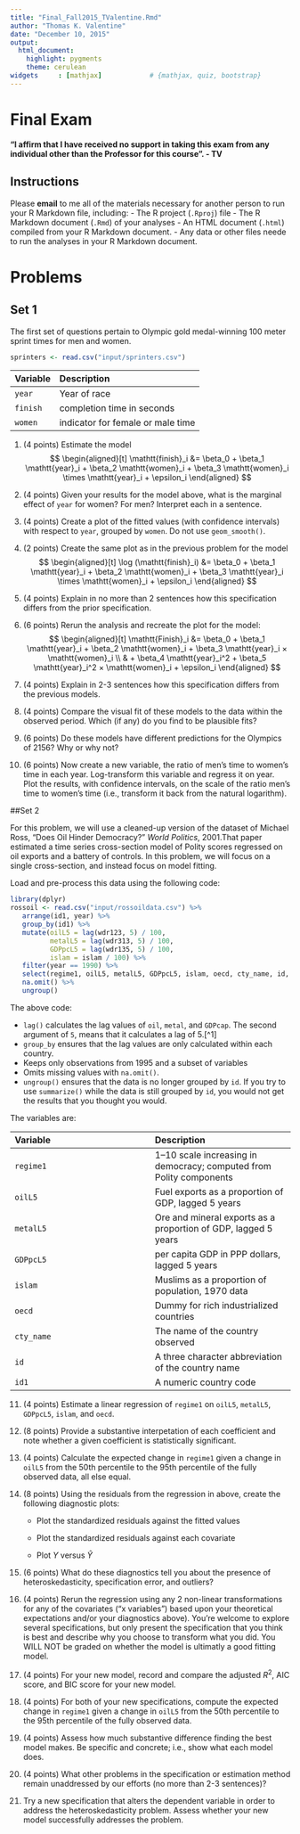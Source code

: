 ```yaml
---
title: "Final_Fall2015_TValentine.Rmd"
author: "Thomas K. Valentine"
date: "December 10, 2015"
output:
  html_document:
    highlight: pygments
    theme: cerulean
widgets     : [mathjax]            # {mathjax, quiz, bootstrap}
---
```



# Final Exam

**“I affirm that I have received no support in taking this exam from any individual other than the Professor for this course”. - TV**

## Instructions

Please **email** to me all of the materials necessary for another person to run your R Markdown file, including:
  - The R project (`.Rproj`) file
	- The R Markdown document (`.Rmd`) of your analyses
	- An HTML document (`.html`) compiled from your R Markdown document.
	- Any data or other files neede to run the analyses in your R Markdown document.

# Problems 

## Set 1
The first set of questions pertain to Olympic gold medal-winning 100 meter sprint times for men and women.
```r
sprinters <- read.csv("input/sprinters.csv")
```

| Variable | Description |
|:--|:--|
| `year` |    Year of race |
| `finish` |     completion time in seconds |
| `women` |    indicator for female or male time |

(@) (4 points) Estimate the model
    $$
    \begin{aligned}[t]
    \mathtt{finish}_i &= \beta_0 + \beta_1 \mathtt{year}_i + \beta_2 \mathtt{women}_i + \beta_3 \mathtt{women}_i \times \mathtt{year}_i  + \epsilon_i
    \end{aligned}
    $$

(@) (4 points) Given your results for the model above, what is the marginal effect of `year` for women? For men? Interpret each in a sentence. 


(@) (4 points) Create a plot of the fitted values (with confidence intervals) with respect to `year`, grouped by `women`. Do not use `geom_smooth()`.


(@) (2 points) Create the same plot as in the previous problem for the model
    $$
    \begin{aligned}[t]
    \log (\mathtt{finish}_i) &= \beta_0 + \beta_1 \mathtt{year}_i + \beta_2 \mathtt{women}_i + \beta_3 \mathtt{year}_i \times \mathtt{women}_i + \epsilon_i
    \end{aligned}
    $$


(@) (4 points) Explain in no more than 2 sentences how this specification differs from the prior specification.

(@) (6 points) Rerun the analysis and recreate the plot for the model:
    $$
    \begin{aligned}[t]
    \mathtt{Finish}_i &= \beta_0 + \beta_1 \mathtt{year}_i + \beta_2 \mathtt{women}_i + \beta_3 \mathtt{year}_i × \mathtt{women}_i \\
	& + \beta_4 \mathtt{year}_i^2 + \beta_5 \mathtt{year}_i^2 × \mathtt{women}_i + \epsilon_i
    \end{aligned}
    $$


(@) (4 points) Explain in 2-3 sentences how this specification differs from the previous models. 


(@) (4 points) Compare the visual fit of these models to the data within the observed period. Which (if any) do you find to be plausible fits?

(@) (6 points) Do these models have different predictions for the Olympics of 2156? Why or why not?


(@) (6 points) Now create a new variable, the ratio of men’s time to women’s time in each year. Log-transform this variable and regress it on year. Plot the results, with confidence intervals, on the scale of the ratio men’s time to women’s time (i.e., transform it back from the natural logarithm).

##Set 2

For this problem, we will use a cleaned-up version of the dataset of Michael Ross, "Does Oil Hinder Democracy?" *World Politics*, 2001.That paper estimated a time series cross-section model of Polity scores regressed on oil exports and a battery of controls. In this problem, we will focus on a single cross-section, and instead focus on model fitting.

Load and pre-process this data using the following code:
```r
library(dplyr)
rossoil <- read.csv("input/rossoildata.csv") %>%
   arrange(id1, year) %>%
   group_by(id1) %>%
   mutate(oilL5 = lag(wdr123, 5) / 100,
          metalL5 = lag(wdr313, 5) / 100,
          GDPpcL5 = lag(wdr135, 5) / 100,
          islam = islam / 100) %>%
   filter(year == 1990) %>%
   select(regime1, oilL5, metalL5, GDPpcL5, islam, oecd, cty_name, id, id1) %>%
   na.omit() %>%
   ungroup()
```

The above code:

- `lag()` calculates the lag values of `oil`, `metal`, and `GDPcap`. The second argument of `5`, means that it calculates a lag of 5.[^1]
- `group_by` ensures that the lag values are only calculated within each country.
- Keeps only observations from 1995 and a subset of variables
- Omits missing values with `na.omit()`.
- `ungroup()` ensures that the data is no longer grouped by `id`.
  If you try to use `summarize()` while the data is still grouped by `id`, you would
  not get the results that you thought you would.

The variables are: 

| Variable | Description |
|:--|:--|
| `regime1` |    1–10 scale increasing in democracy; computed from Polity components |
| `oilL5` |      Fuel exports as a proportion of GDP, lagged 5 years |
| `metalL5` |    Ore and mineral exports as a proportion of GDP, lagged 5 years |
| `GDPpcL5` |    per capita GDP in PPP dollars, lagged 5 years |
| `islam` |      Muslims as a proportion of population, 1970 data |
| `oecd` |       Dummy for rich industrialized countries |
| `cty_name` |   The name of the country observed |
| `id` |         A three character abbreviation of the country name |
| `id1` |        A numeric country code |


(@) (4 points) Estimate a linear regression of `regime1` on `oilL5`, `metalL5`, `GDPpcL5`, `islam`, and `oecd`.

(@) (8 points) Provide a substantive interpetation of each coefficient and note whether a given coefficient is statistically significant. 


(@) (4 points) Calculate the expected change in `regime1` given a change in `oilL5` from the 50th percentile to the 95th percentile of the fully observed data, all else equal.

(@) (8 points) Using the residuals from the regression in above, create the following diagnostic plots:
    
    - Plot the standardized residuals against the fitted values
  
    - Plot the standardized residuals against each covariate
  
    - Plot $Y$ versus $\hat{Y}$

(@) (6 points) What do these diagnostics tell you about the presence of heteroskedasticity, specification error, and outliers?

(@) (4 points) Rerun the regression using any 2 non-linear transformations for any of the covariates ("x variables") based upon your theoretical expectations and/or your diagnostics above). You're welcome to explore several specifications, but only present the specification that you think is best and describe why you choose to transform what you did. You WILL NOT be graded on whether the model is ultimatly a good fitting model.

(@) (4 points) For your new model, record and compare the adjusted $R^2$, AIC score, and BIC score for your new model.

(@) (4 points) For both of your new specifications, compute the expected change in `regime1` given a change in `oilL5` from the 50th percentile to the 95th percentile of the fully observed data.

(@) (4 points) Assess how much substantive difference finding the best model makes. Be specific and concrete; i.e., show what each model does. 
  
(@) (4 points) What other problems in the specification or estimation method remain unaddressed by our efforts (no more than 2-3 sentences)?

(@) Try a new specification that alters the dependent variable in order to address the heteroskedasticity problem. Assess whether your new model successfully addresses the problem. 

